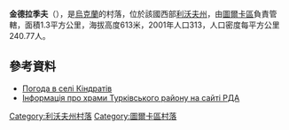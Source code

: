 {{coord|49|10|20|N|23|10|59|E|scale:100000|display=title}}

'''金德拉季夫'''（{{lang-uk|Кіндратів}}），是[[烏克蘭|烏克蘭]]的村落，位於該國西部[[利沃夫州|利沃夫州]]，由[[圖爾卡區|圖爾卡區]]負責管轄，面積1.3平方公里，海拔高度613米，2001年人口313，人口密度每平方公里240.77人。

==參考資料==
* [http://weather.in.ua/ua/l'vovskaja/10556 Погода в селі Кіндратів]{{Wayback|url=http://weather.in.ua/ua/l%27vovskaja/10556 |date=20111221120630 }}
* [http://turka-rda.gov.ua/turkivschyna-turystychna/1284-2/ Інформація про храми Турківського району на сайті РДА] {{Wayback|url=http://turka-rda.gov.ua/turkivschyna-turystychna/1284-2/ |date=20161006031122 }}

{{DEFAULTSORT:Кіндратів}}
[[Category:利沃夫州村落|Category:利沃夫州村落]]
[[Category:圖爾卡區村落|Category:圖爾卡區村落]]


{{Lviv-geo-stub}}